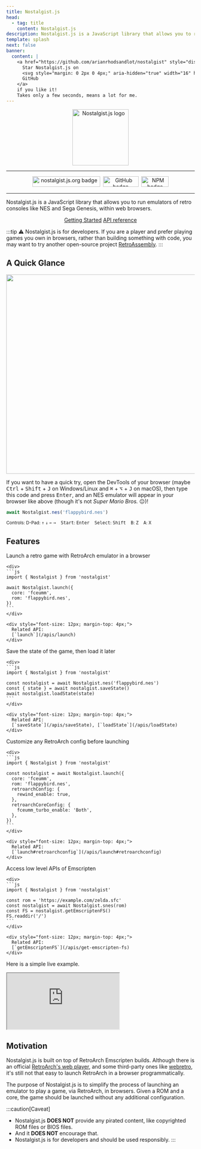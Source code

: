 ```yaml
---
title: Nostalgist.js
head:
  - tag: title
    content: Nostalgist.js
description: Nostalgist.js is a JavaScript library that allows you to run emulators of retro consoles within web browsers.
template: splash
next: false
banner:
  content: |
    <a href="https://github.com/arianrhodsandlot/nostalgist" style="display: inline-flex; align-items: center;" target="_blank">
      Star Nostalgist.js on
      <svg style="margin: 0 2px 0 4px;" aria-hidden="true" width="16" height="16" viewBox="0 0 24 24" fill="currentColor"><path d="M12 .3a12 12 0 0 0-3.8 23.38c.6.12.83-.26.83-.57L9 21.07c-3.34.72-4.04-1.61-4.04-1.61-.55-1.39-1.34-1.76-1.34-1.76-1.08-.74.09-.73.09-.73 1.2.09 1.83 1.24 1.83 1.24 1.08 1.83 2.81 1.3 3.5 1 .1-.78.42-1.31.76-1.61-2.67-.3-5.47-1.33-5.47-5.93 0-1.31.47-2.38 1.24-3.22-.14-.3-.54-1.52.1-3.18 0 0 1-.32 3.3 1.23a11.5 11.5 0 0 1 6 0c2.28-1.55 3.29-1.23 3.29-1.23.64 1.66.24 2.88.12 3.18a4.65 4.65 0 0 1 1.23 3.22c0 4.61-2.8 5.63-5.48 5.92.42.36.81 1.1.81 2.22l-.01 3.29c0 .31.2.69.82.57A12 12 0 0 0 12 .3Z"></path></svg>
      GitHub
    </a>
    if you like it!
    Takes only a few seconds, means a lot for me.
---
```


<p align="center">
  <Image alt="Nostalgist.js logo" src={logo} width="150" height="150" />
</p>

---

<p align="center">
  <a href="https://nostalgist.js.org/" title="nostalgist.js.org" target="_blank" style="display: inline-block; margin: 0 2px;">
    <img width="181" height="28" src="https://img.shields.io/badge/nostalgist.js.org-F7DF1E?style=for-the-badge&logo=JavaScript&logoColor=black" alt="nostalgist.js.org badge" />
  </a>
  <a href="https://github.com/arianrhodsandlot/nostalgist" title="Nostalgist.js on GitHub" target="_blank" style="display: inline-block; margin: 0 2px;">
    <img width="95" height="28" src="https://img.shields.io/badge/GitHub-181717.svg?style=for-the-badge&logo=GitHub&logoColor=white" alt="GitHub badge" />
  </a>
  <a href="https://www.npmjs.com/package/nostalgist" title="Nostalgist.js on NPM" target="_blank" style="display: inline-block; margin: 0 2px;">
    <img width="73" height="28" src="https://img.shields.io/badge/npm-CB3837.svg?style=for-the-badge&logo=npm&logoColor=white" alt="NPM badge" />
  </a>
</p>

---

Nostalgist.js is a JavaScript library that allows you to run emulators of retro consoles like NES and Sega Genesis, within web browsers.

<p align="center">
  <a class="home-button primary" title="Getting Started" href="/guides/getting-started">Getting Started</a>
  <a class="home-button" title="API reference" href="/apis">API reference</a>
</p>

:::tip
⚠️ Nostalgist.js is for developers. If you are a player and prefer playing games you own in browsers, rather than building something with code, you may want to try another open-source project [RetroAssembly](https://github.com/arianrhodsandlot/retro-assembly).
:::

## A Quick Glance

<p align="center">
  <Image class="console-demo-image" alt="console demo" src={consoleDemo} width="1324" height="532"></Image>
</p>

If you want to have a quick try, open the DevTools of your browser (maybe <kbd>Ctrl</kbd> + <kbd>Shift</kbd> + <kbd>J</kbd> on Windows/Linux and <kbd>⌘</kbd> + <kbd>⌥</kbd> + <kbd>J</kbd> on macOS), then type this code and press <kbd>Enter</kbd>, and an NES emulator will appear in your browser like above (though it's not *Super Mario Bros.* 😐)!

```js
await Nostalgist.nes('flappybird.nes')
```

<small>
  Controls:
  <span style="margin-right: 10px">D-Pad: <kbd>↑</kbd> <kbd>↓</kbd> <kbd>←</kbd> <kbd>→</kbd></span>
  <span style="margin-right: 10px"><kbd>Start</kbd>: <kbd>Enter</kbd></span>
  <span style="margin-right: 10px"><kbd>Select</kbd>: <kbd>Shift</kbd></span>
  <span style="margin-right: 10px"><kbd>B</kbd>: <kbd>Z</kbd></span>
  <span style="margin-right: 10px"><kbd>A</kbd>: <kbd>X</kbd></span>
</small>

## Features
<div>
  <Card title="Launch" icon="rocket">
    Launch a retro game with RetroArch emulator in a browser

    <div>
    ```js
    import { Nostalgist } from 'nostalgist'

    await Nostalgist.launch({
      core: 'fceumm',
      rom: 'flappybird.nes',
    })
    ```
    </div>

    <div style="font-size: 12px; margin-top: 4px;">
      Related API:
      [`launch`](/apis/launch)
    </div>
  </Card>
  <Card title="Save & Load" icon="random">
    Save the state of the game, then load it later

    <div>
    ```js
    import { Nostalgist } from 'nostalgist'

    const nostalgist = await Nostalgist.nes('flappybird.nes')
    const { state } = await nostalgist.saveState()
    await nostalgist.loadState(state)
    ```
    </div>

    <div style="font-size: 12px; margin-top: 4px;">
      Related API:
      [`saveState`](/apis/saveState), [`loadState`](/apis/loadState)
    </div>
  </Card>
  <Card title="Customize" icon="setting">
    Customize any RetroArch config before launching

    <div>
    ```js
    import { Nostalgist } from 'nostalgist'

    const nostalgist = await Nostalgist.launch({
      core: 'fceumm',
      rom: 'flappybird.nes',
      retroarchConfig: {
        rewind_enable: true,
      },
      retroarchCoreConfig: {
        fceumm_turbo_enable: 'Both',
      },
    })
    ```
    </div>

    <div style="font-size: 12px; margin-top: 4px;">
      Related API:
      [`launch#retroarchconfig`](/apis/launch#retroarchconfig)
    </div>
  </Card>
  <Card title="Hack" icon="puzzle">
    Access low level APIs of Emscripten

    <div>
    ```js
    import { Nostalgist } from 'nostalgist'

    const rom = 'https://example.com/zelda.sfc'
    const nostalgist = await Nostalgist.snes(rom)
    const FS = nostalgist.getEmscriptenFS()
    FS.readdir('/')
    ```
    </div>

    <div style="font-size: 12px; margin-top: 4px;">
      Related API:
      [`getEmscriptenFS`](/apis/get-emscripten-fs)
    </div>
  </Card>
</div>

Here is a simple live example.
<iframe class="playground-iframe" src="https://stackblitz.com/edit/js-tmcmfa?embed=1&file=index.js&hideExplorer=1&hideNavigation=1" style="aspect-ratio: 3/1;"></iframe>

## Motivation
Nostalgist.js is built on top of RetroArch Emscripten builds. Although there is an official [RetroArch's web player](https://web.libretro.com/), and some third-party ones like [webretro](https://binbashbanana.github.io/webretro/), it's still not that easy to launch RetroArch in a browser programmatically.

The purpose of Nostalgist.js is to simplify the process of launching an emulator to play a game, via RetroArch, in browsers. Given a ROM and a core, the game should be launched without any additional configuration.

<LinkCard
  title="Getting Started"
  href="/guides/getting-started"
/>

:::caution[Caveat]
+ Nostalgist.js **DOES NOT** provide any pirated content, like copyrighted ROM files or BIOS files.
+ And it **DOES NOT** encourage that.
+ Nostalgist.js is for developers and should be used responsibly.
:::
